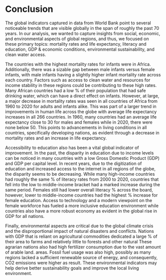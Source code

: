 # Conclusion

The global indicators captured in data from World Bank point to several noticeable trends that are visible globally in the span of roughly the past 70 years. In our analysis, we wanted to capture insights from social, economic, and environmental aspects of global regions, and thus, we focused on these primary topics: mortality rates and life expectancy, literacy and education, GDP & economic conditions, environmental sustainability, and clean water access. 

The countries with the highest mortality rates for infants were in Africa. Additionally, there was a sizable gap between male infants versus female infants, with male infants having a slightly higher infant mortality rate across each country. Factors such as access to clean water and resources for income stability in these regions could be contributing to these high rates. Many African countries had a low % of their population that had safe drinking water, which can have a direct effect on infants. However, at large, a major decrease in mortality rates was seen in all countries of Africa from 1960 to 2020 for adults and infants alike. This was part of a larger trend in improvements in human life across the globe with average life expectancy increases in all 266 countries. In 1960, many countries had an average life expectancy close to 30 for males and females while in 2020, there were none below 50. This points to advancements in living conditions in all countries, specifically developing nations, as evident through a decrease in mortality rates and an increase in life expectancy.

Accessibility to education also has been a vital global indicator of improvement. In the past, the disparity in education due to income levels can be noticed in many countries with a low Gross Domestic Product (GDP) and GDP per capital level.  In recent years, due to the digitization of education and increased access to the internet in all regions of the globe, the disparity seems to be decreasing. While many high-income countries had roughly the same % of literacy rates from 2000 to 2020, countries that fell into the low to middle-income bracket had a marked increase during the same period. Females still had lower overall literacy % across the board, however, lower to middle-income countries had the highest % increase for female education. Access to technology and a modern viewpoint on the female workforce has fueled a more inclusive education environment while countries also have a more robust economy as evident in the global rise in GDP for all nations. 

Finally, environmental aspects are critical due to the global climate crisis and the disproportional impact of natural disasters and conflicts. Nations with GDP that is reliant on agricultural commodities dedicated a large % of their area to farms and relatively little to forests and other natural These agrarian nations also had high fertilizer consumption due to the vast amount of arable land. areas. Fossil fuel usage was also high, possibly as many regions lacked a sufficient renewable source of energy, and consequently, CO2 emissions were higher as result. These environmental indicators may help derive better sustainability goals and improve the local living environment. 

